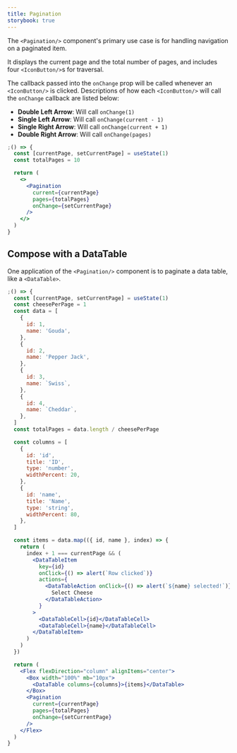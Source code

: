 ```yaml
---
title: Pagination
storybook: true
---
```


The `<Pagination/>` component's primary use case is for handling navigation on a paginated item.

It displays the current page and the total number of pages, and includes four `<IconButton/>`s for traversal.

The callback passed into the `onChange` prop will be called whenever an `<IconButton/>` is clicked. Descriptions of how each `<IconButton/>` will call the `onChange` callback are listed below:

- **Double Left Arrow**: Will call `onChange(1)`
- **Single Left Arrow**: Will call `onChange(current - 1)`
- **Single Right Arrow**: Will call `onChange(current + 1)`
- **Double Right Arrow**: Will call `onChange(pages)`

```jsx
;() => {
  const [currentPage, setCurrentPage] = useState(1)
  const totalPages = 10

  return (
    <>
      <Pagination
        current={currentPage}
        pages={totalPages}
        onChange={setCurrentPage}
      />
    </>
  )
}
```

## Compose with a DataTable

One application of the `<Pagination/>` component is to paginate a data table, like a `<DataTable>`.

```jsx
;() => {
  const [currentPage, setCurrentPage] = useState(1)
  const cheesePerPage = 1
  const data = [
    {
      id: 1,
      name: 'Gouda',
    },
    {
      id: 2,
      name: 'Pepper Jack',
    },
    {
      id: 3,
      name: `Swiss`,
    },
    {
      id: 4,
      name: `Cheddar`,
    },
  ]
  const totalPages = data.length / cheesePerPage

  const columns = [
    {
      id: 'id',
      title: 'ID',
      type: 'number',
      widthPercent: 20,
    },
    {
      id: 'name',
      title: 'Name',
      type: 'string',
      widthPercent: 80,
    },
  ]

  const items = data.map(({ id, name }, index) => {
    return (
      index + 1 === currentPage && (
        <DataTableItem
          key={id}
          onClick={() => alert(`Row clicked`)}
          actions={
            <DataTableAction onClick={() => alert(`${name} selected!`)}>
              Select Cheese
            </DataTableAction>
          }
        >
          <DataTableCell>{id}</DataTableCell>
          <DataTableCell>{name}</DataTableCell>
        </DataTableItem>
      )
    )
  })

  return (
    <Flex flexDirection="column" alignItems="center">
      <Box width="100%" mb="10px">
        <DataTable columns={columns}>{items}</DataTable>
      </Box>
      <Pagination
        current={currentPage}
        pages={totalPages}
        onChange={setCurrentPage}
      />
    </Flex>
  )
}
```

